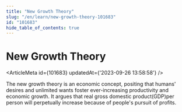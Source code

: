 ```yaml
---
title: "New Growth Theory"
slug: "/en/learn/new-growth-theory-101683"
id: "101683"
hide_table_of_contents: true
---
```



# New Growth Theory

<ArticleMeta id={101683} updatedAt={'2023-09-26 13:58:58'} />
<div className='border-solid border-b border-t-0 my-4 border-[var(--ifm-color-gray-300)]' />

The new growth theory is an economic concept, positing that humans' desires and unlimited wants foster ever-increasing productivity and economic growth. It argues that real gross domestic product(GDP)per person will perpetually increase because of people's pursuit of profits.
